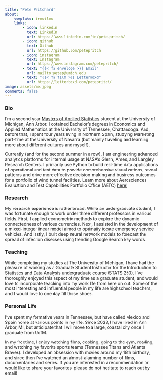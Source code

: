 ```yaml
---
title: "Pete Pritchard"
about:
    template: trestles
    links:
        - icon: linkedin
          text: LinkedIn
          url: https://www.linkedin.com/in/pete-pritch/
        - icon: github
          text: Github
          url: https://github.com/petepritch
        - icon: instagram
          text: Instagram
          url: https://www.instagram.com/petepritch/
        - text: "{{< fa envelope >}} Email"
          url: mailto:petep@umich.edu
        - text: "{{< fa film >}} Letterboxd"
          url: https://letterboxd.com/petepritch/
image: assets/me.jpeg
comments: false
---
```


### Bio

I'm a second year [Masters of Applied Statistics](https://lsa.umich.edu/stats/masters_students/mastersprograms/applied-stats-masters-program.html) student at the University of Michigan, Ann Arbor. I obtained Bachelor's degrees in Economics and Applied Mathematics at the University of Tennessee, Chattanooga. And, before that, I spent four years living in Northern Spain, studying Marketing part-time at the University of Navarra (but mainly traveling and learning more about different cultures and myself). 

Currently (and for the second summer in a row), I am engineering advanced analytics platforms for internal usage at NASA's Glenn, Ames, and Langley Research Centers. I primarily use Python to build real-time data applications of operational and test data to provide comprehensive
visualizations, reveal patterns and drive more effective decision-making and business outcomes for a portfolio of wind tunnel facilities. Learn more about Aerosciences Evaluation and Test Capabilities Portfolio Office (AETC) [here!](https://www.nasa.gov/directorates/armd/aetc/)

### Research

My research experience is rather broad. While an undergraduate student, I was fortunate enough to work under three different professors in various fields. First, I applied econometric methods to explore the dynamic connectedness of various currencies. Next, I assisted in the development of a mixed-integer linear model aimed to optimally locate emergency service vehicles. And lastly, I built deep neural network models to forecast the spread of infection diseases using trending Google Search key words. 

### Teaching

While completing my studies at The University of Michigan, I have had the pleasure of working as a Graduate Student Instructor for the Introduction to Statistics and Data Analysis undergraduate course (STATS 250). I've thoroughly enjoyed this aspect of my time as a graduate student, and would love to incorporate teaching into my work life from here on out. Some of the most interesting and influential people in my life are highschool teachers, and I would love to one day fill those shoes.

### Personal Life

I've spent my formative years in Tennessee, but have called Mexico and Spain home at various points in my life. Since 2023, I have lived in Ann Arbor, MI, but anticipate that I will move to a large, coastal city once I graduate from UofM.

In my freetime, I enjoy watching films, cooking, going to the gym, reading, and watching my favorite sports teams (Tennessee Titans and Atlanta Braves). I developed an obsession with movies around my 19th birthday, and since then I've watched an almost-alarming number of films, documentaries and series. If you are interested in a recommendation or would like to share your favorites, please do not hesitate to reach out by email!
